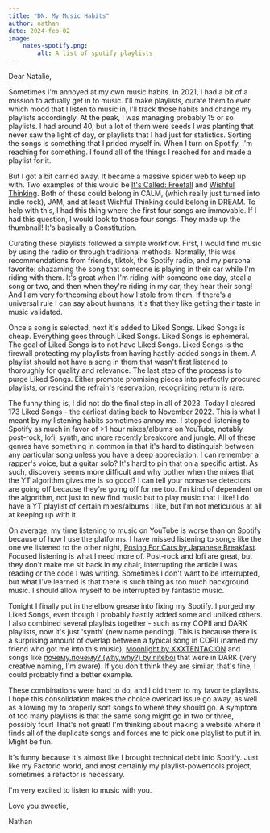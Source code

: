 ```yaml
---
title: "DN: My Music Habits"
author: nathan
date: 2024-feb-02
image:
    nates-spotify.png:
        alt: A list of spotify playlists
---
```


Dear Natalie,

Sometimes I'm annoyed at my own music habits. In 2021, I had a bit of a mission to actually get in to music. I'll make playlists,
curate them to ever which mood that I listen to music in, I'll track those habits and change my playlists accordingly. At the peak,
I was managing probably 15 or so playlists. I had around 40, but a lot of them were seeds I was planting that never saw the light of
day, or playlists that I had just for statistics. Sorting the songs is something that I prided myself
in. When I turn on Spotify, I'm reaching for something. I found all of the things I reached for and made a playlist for it. 

But I got a bit carried away. It became a massive spider web to keep up with. Two examples of this would be [It's Called: Freefall](https://www.youtube.com/watch?v=U2WDdccgaDY)
and [Wishful Thinking](https://www.youtube.com/watch?v=dkGpXtUxEw0). Both of these could belong in CALM, (which really just turned into
indie rock), JAM, and at least Wishful Thinking could belong in DREAM. To help with this, I had this thing where the first four songs are 
immovable. If I had this question, I would look to those four songs. They made up the thumbnail! It's basically a Constitution.

Curating these playlists followed a simple workflow. First, I would find music by using the radio or through traditional methods. Normally, this was 
recommendations from friends, tiktok, the Spotify radio, and my personal favorite: shazaming the song that someone is playing in their
car while I'm riding with them. It's great when I'm riding with someone one day, steal a song or two, and then when they're riding in
my car, they hear their song! And I am very forthcoming about how I stole from them. If there's a universal rule I can say about humans,
it's that they like getting their taste in music validated.

Once a song is selected, next it's added to Liked Songs. Liked Songs is cheap. Everything goes through Liked Songs. Liked Songs is
ephemeral. The goal of Liked Songs is to not have Liked Songs. Liked Songs is the firewall protecting my playlists from having
hastily-added songs in them. A playlist should not have a song in them that wasn't first listened to thoroughly for quality and relevance.
The last step of the process is to purge Liked Songs. Either promote promising pieces into perfectly procured playlists, or rescind the refrain's
reservation, recognizing return is rare.

The funny thing is, I did not do the final step in all of 2023. Today I cleared 173 Liked Songs - the earliest dating back to November 2022. This
is what I meant by my listening habits sometimes annoy me. I stopped listening to Spotify as much in favor of >1 hour mixes/albums on
YouTube, notably post-rock, lofi, synth, and more recently breakcore and jungle. All of these genres have something in common in that it's hard
to distinguish between any particular song unless you have a deep appreciation. I can remember a rapper's voice, but a guitar solo? It's
hard to pin that on a specific artist. As such, discovery seems more difficult and why bother when the mixes that the YT algorithm gives
me is so good? I can tell your nonsense detectors are going off because they're going off for me too. I'm kind of dependent on the algorithm,
not just to new find music but to play music that I like! I do have a YT playlist of certain mixes/albums I like, but I'm not meticulous at all
at keeping up with it.

On average, my time listening to music on YouTube is worse than on Spotify because of how I use the platforms. I have missed listening to songs
like the one we listened to the other night, [Posing For Cars by Japanese Breakfast](https://www.youtube.com/watch?v=NYRggL-EITY).
Focused listening is what I need more of. Post-rock and lofi are great, but they don't make me sit back
in my chair, interrupting the article I was reading or the code I was writing. Sometimes I don't want to be interrupted,
but what I've learned is that there is such thing as too much background music. I should allow myself to be interrupted by fantastic music.

Tonight I finally put in the elbow grease into fixing my Spotify. I purged my Liked Songs, even though I probably hastily added
some and unliked others. I also combined several playlists together - such as my COPII and DARK playlists, now it's just 'synth' (new name pending). This
is because there is a surprising amount of overlap between a typical song in COPII (named my friend who got me into this music), 
[Moonlight by XXXTENTACION](https://www.youtube.com/watch?v=GX8Hg6kWQYI) and songs like [почему,почему? (why,why?) by niteboi](https://www.youtube.com/watch?v=-rRW5R755l0) 
that were in DARK (very creative naming, I'm aware). If you don't think they are similar, that's fine, I could probably find a better example.

These combinations were hard to do, and I did them to my favorite playlists. I hope this consolidation makes the choice overload issue go away,
as well as allowing my to properly sort songs to where they should go. A symptom of too many playlists is that the same song might go in two or three, possibly
four! That's not great! I'm thinking about making a website where it finds all of the duplicate songs and forces me to pick one playlist to put it in. Might be fun.

It's funny because it's almost like I brought technical debt into Spotify. Just like my Factorio world, and most certainly my playlist-powertools project,
sometimes a refactor is necessary. 

I'm very excited to listen to music with you.

Love you sweetie,

Nathan
